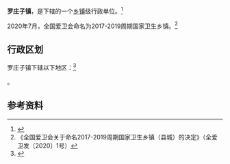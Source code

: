{{中国乡级行政区|12/02/25/112/000
| 电话区号 = 22
}}

'''罗庄子镇'''，是{{PRC admin/fullname|12/02/25/112/000|3}}下辖的一个[[乡镇|乡镇]]级行政单位。<ref>{{PRC admin/ref sgc|{{PRC admin/parent|12/02/25/112/000}}}}</ref>

2020年7月，全国爱卫会命名{{PAGENAMEBASE}}为2017-2019周期国家卫生乡镇。<ref>《全国爱卫会关于命名2017-2019周期国家卫生乡镇（县城）的决定》（全爱卫发〔2020〕1号）</ref>

== 行政区划 ==

罗庄子镇下辖以下地区：<ref>{{PRC admin/ref sgc|12/02/25/112/000}}</ref>

{{PRC admin/children|12/02/25/112/000}}。

== 参考资料 ==

{{reflist}}

{{PRC admin/navcat|12/02/25/112/000}}